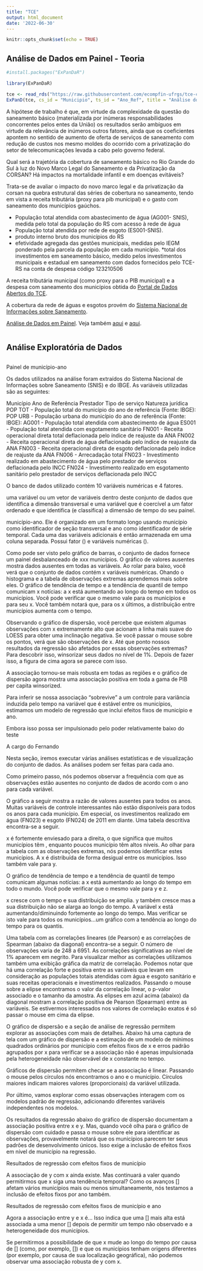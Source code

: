 ---
title: "TCE"
output: html_document
date: '2022-06-30'
---

```{r setup, include=FALSE}
knitr::opts_chunk$set(echo = TRUE)
```

## Análise de Dados em Painel - Teoria

```{r ExPanDaR}
#install.packages("ExPanDaR")

library(ExPanDaR)

tce <- read_rds("https://raw.githubusercontent.com/ecompfin-ufrgs/tce-corsan_privatization/main/Base_com_Variaveis_Reduzidas.rds")
ExPanD(tce, cs_id = "Municipio", ts_id = "Ano_Ref", title = "Análise do Painel dos Municípios Gaúchos", export_nb_option = TRUE)
```


A hipótese de trabalho é que, em virtude da complexidade da questão do saneamento básico (materializada por inúmeras responsabilidades concorrentes pelos entes da União) os resultados serão ambíguos em virtude da relevância de inúmeros outros fatores, ainda que os coeficientes apontem no sentido de aumento de oferta de serviços de saneamento com redução de custos nos mesmo moldes do ocorrido com a privatização do setor de telecomunicações levada a cabo pelo governo federal.

Qual será a trajetória da cobertura de saneamento básico no Rio Grande do Sul à luz do Novo Marco Legal do Saneamento e da Privatização da CORSAN? Há impactos na mortalidade infantil e em doenças evitáveis?

Trata-se de avaliar o impacto do novo marco legal e da privatização da corsan na quebra estrutural das séries de cobertura no saneamento, tendo em vista a receita tributária (proxy para pib municipal) e o gasto com saneamento dos municípios gaúchos.

* População total atendida com abastecimento de água (AG001- SNIS), medida pelo total da população do RS com acesso à rede de água
* População total atendida por rede de esgoto (ES001-SNIS).
* produto interno bruto dos municípios do RS
* efetividade agregada das gestões municipais, medidas pelo IEGM ponderado pela parcela da população em cada município.
*total dos investimentos em saneamento básico, medido pelos investimentos municipais e estadual em saneamento com dados fornecidos pelo TCE-RS na conta de despesa código 123210506

A receita tributária municipal (como proxy para o PIB municipal) e a despesa com saneamento dos municípios obtida do [Portal de Dados Abertos do TCE](http://dados.tce.rs.gov.br/). 

A cobertura da rede de águas e esgotos provém do [Sistema Nacional de Informações sobre Saneamento](http://app4.mdr.gov.br/serieHistorica/#).

 [Análise de Dados em Painel](https://www.kaggle.com/code/jogassen/explore-world-bank-panel-data-with-r/notebook). Veja também [aqui](https://www.r-bloggers.com/2019/12/explore-your-data-with-expand/) e [aqui](https://jgassen.shinyapps.io/expacc/).


```{r cars}

```

## Análise Exploratória de Dados

```{r pressure, echo=FALSE}
```

Painel de município-ano 

Os dados utilizados na análise foram extraídos do Sistema Nacional de Informações sobre Saneamento (SNIS) e do IBGE. As variáveis utilizadas são as seguintes:

Município
Ano de Referência
Prestador
Tipo de serviço
Natureza jurídica
POP TOT - População total do município do ano de referência (Fonte: IBGE):
POP URB - População urbana do município do ano de referência (Fonte: IBGE):
AG001 - População total atendida com abastecimento de água
ES001 - População total atendida com esgotamento sanitário
FN001 - Receita operacional direta total deflacionada pelo índice de reajuste da ANA
FN002 - Receita operacional direta de água deflacionada pelo índice de reajuste da ANA
FN003 - Receita operacional direta de esgoto deflacionada pelo índice de reajuste da ANA
FN006 - Arrecadação total
FN023 - Investimento realizado em abastecimento de água pelo prestador de serviços deflacionada pelo INCC
FN024 - Investimento realizado em esgotamento sanitário pelo prestador de serviços deflacionada pelo INCC

O banco de dados utilizado contém 10 variáveis numéricas e 4 fatores.

uma variável ou um vetor de variáveis dentro deste conjunto de dados que identifica a dimensão transversal e uma variável que é coercível a um fator ordenado e que identifica (e classifica) a dimensão de tempo do seu painel.

município-ano. Ele é organizado em um formato longo usando município como identificador de seção transversal e ano como identificador de série temporal. Cada uma das variáveis adicionais é então armazenada em uma coluna separada. Possui fator () e  variáveis numéricas (). 

Como pode ser visto pelo gráfico de barras, o conjunto de dados fornece um painel desbalanceado de xxx municípios. O gráfico de valores ausentes mostra dados ausentes em todas as variáveis. Ao rolar para baixo, você verá que o conjunto de dados contém x variáveis numéricas. Ohando o histograma e a tabela de observações extremas aprendemos mais sobre eles. O gráfico de tendência de tempo e a tendência de quantil de tempo comunicam x notícias: a x está aumentando ao longo do tempo em todos os municípios. Você pode verificar que o mesmo vale para os municípios e para seu x. Você também notará que, para os x últimos, a distribuição entre municípios aumenta com o tempo.

Observando o gráfico de dispersão, você percebe que existem algumas observações com x extremamente alto que acionam a linha mais suave do LOESS para obter uma inclinação negativa. Se você passar o mouse sobre os pontos, verá que são observações de x. Até que ponto nossos resultados da regressão são afetados por essas observações extremas? Para descobrir isso, winsorizar seus dados no nível de 1\%. Depois de fazer isso, a figura de cima agora se parece com isso.

A associação tornou-se mais robusta em todas as regiões e o gráfico de dispersão agora mostra uma associação positiva em toda a gama de PIB per capita winsorized.

Para inferir se nossa associação “sobrevive” a um controle para variância induzida pelo tempo na variável que é estável entre os municípios, estimamos um modelo de regressão que inclui efeitos fixos de município e ano.

Embora isso possa ser impulsionado pelo poder relativamente baixo do teste 

A cargo do Fernando

Nesta seção, iremos executar várias análises estatísticas e de visualização do conjunto de dados. As análises podem ser feitas para cada ano.

Como primeiro passo, nós podemos observar a frequência com que as observações estão ausentes no conjunto de dados de acordo com o ano para cada variável.

O gráfico a seguir mostra a razão de valores ausentes para todos os anos. Muitas variáveis de controle interessantes não estão disponíveis para todos os anos para cada município. Em especial, os investimentos realizado em água (FN023) e esgoto (FN024) de 2011 em diante. Uma tabela descritiva encontra-se a seguir.



x é fortemente enviesado para a direita, o que significa que muitos municípios têm , enquanto poucos município têm altos níveis. Ao olhar para a tabela com as observações extremas, nós podemos identificar estes municípios.
A x é distribuída de forma desigual entre os municípios. Isso também vale para y.

O gráfico de tendência de tempo e a tendência de quantil de tempo comunicam algumas notícias: a x está aumentando ao longo do tempo em todo o mundo. Você pode verificar que o mesmo vale para y e z. 

x cresce com o tempo e sua distribuição se amplia. y também cresce mas a sua distribuição não se alarga ao longo do tempo. A variável x está aumentando/diminuindo fortemente ao longo do tempo. Mas verificar se isto vale para todos os municípios...um gráfico com a tendência ao longo do tempo para os quantis.

Uma tabela com as correlações lineares (de Pearson) e as correlações de Spearman (abaixo da diagonal) encontra-se a seguir. O número de observações varia de 248 a 6951. As correlações significativas ao nível de 1\% aparecem em negrito. Para visualizar melhor as correlações utilizamos também uma exibição gráfica da matriz de correlação. Podemos notar que há uma correlação forte e positiva entre as variáveis que levam em consideração as populações totais atendidas com água e esgoto sanitário e suas receitas operacionais e investimentos realizados. Passando o mouse sobre a elipse encontramos o valor da correlação linear, o p-valor associado e o tamanho da amostra. As elipses em azul acima (abaixo) da diagonal mostram a correlação positiva de Pearson (Spearman) entre as variáveis. Se estivermos interessados nos valores de correlação exatos é só passar o mouse em cima da elipse.

O gráfico de dispersão e a seção de análise de regressão permitem explorar as associações com mais de detalhes. Abaixo há uma captura de tela com um gráfico de dispersão e a estimação de um modelo de mínimos quadrados ordinários por município com efeitos fixos de x e erros padrão agrupados por x para verificar se a associação não é apenas impulsionada pela heterogeneidade não observável de x constante no tempo.

Gráficos de dispersão permitem checar se a associação é linear. Passando o mouse pelos círculos nós encontramos o ano e o município. Círculos maiores indicam maiores valores (proporcionais) da variável utilizada.

Por último, vamos explorar como essas observações interagem com os modelos padrão de regressão, adicionando diferentes variáveis independentes nos modelos.


Os resultados da regressão abaixo do gráfico de dispersão documentam a associação positiva entre x e y. Mas, quando você olha para o gráfico de dispersão com cuidado e passa o mouse sobre ele para identificar as observações, provavelmente notará que os municípios parecem ter seus padrões de desenvolvimento únicos. Isso exige a inclusão de efeitos fixos em nível de município na regressão.

Resultados de regressão com efeitos fixos de município

A associação de y com x ainda existe. Mas continuará a valer quando permitirmos que x siga uma tendência temporal? Como os avanços [] afetam vários municípios mais ou menos simultaneamente, nós testamos a inclusão de efeitos fixos por ano também.

Resultados de regressão com efeitos fixos de município e ano

Agora a associação entre y e x é... Isso indica que uma [] mais alta está associada a uma menor [] depois de permitir um tempo não observado e a heterogeneidade dos municípios. 

Se permitirmos a possibilidade de que x mude ao longo do tempo por causa de [] (como, por exemplo, []) e que os municípios tenham origens diferentes (por exemplo, por causa de sua localização geográfica), não podemos observar uma associação robusta de y com x.
